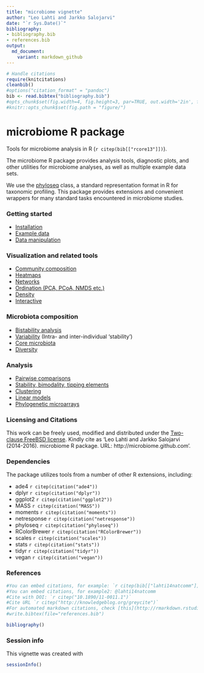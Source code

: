 ```yaml
---
title: "microbiome vignette"
author: "Leo Lahti and Jarkko Salojarvi"
date: "`r Sys.Date()`"
bibliography: 
- bibliography.bib
- references.bib
output: 
  md_document:
    variant: markdown_github
---
```

<!--
  %\VignetteEngine{knitr::rmarkdown}
  %\VignetteIndexEntry{microbiome tutorial}
  %\usepackage[utf8]{inputenc}
-->

```r
# Handle citations
require(knitcitations)
cleanbib()
#options("citation_format" = "pandoc")
bib <- read.bibtex("bibliography.bib")
#opts_chunk$set(fig.width=4, fig.height=3, par=TRUE, out.width='2in', fig.pos='H')
#knitr::opts_chunk$set(fig.path = "figure/")
```


microbiome R package
===========

Tools for microbiome analysis in R (`r citep(bib[["rcore13"]])`).

The microbiome R package provides analysis tools, diagnostic plots,
and other utilities for microbiome analyses, as well as multiple
example data sets.

We use the [phyloseq](http://joey711.github.io/phyloseq/import-data)
class, a standard representation format in R for taxonomic
profiling. This package provides extensions and convenient wrappers
for many standard tasks encountered in microbiome studies. 


### Getting started

* [Installation](Template.md) 
* [Example data](Data.md)
* [Data manipulation](Preprocessing.md)


### Visualization and related tools

* [Community composition](Composition.md)
* [Heatmaps](Heatmap.md)
* [Networks](Networks.md)
* [Ordination (PCA, PCoA, NMDS etc.)](Ordination.md)
* [Density](Density.md)
* [Interactive](Interactive.md)


### Microbiota composition

* [Bistability analysis](Stability.md)
* [Variability](Variability.md) (Intra- and inter-individual 'stability')
* [Core microbiota](Core.md)
* [Diversity](Diversity.md)


### Analysis

* [Pairwise comparisons](Comparisons.md)
* [Stability, bimodality, tipping elements](Stability.md)
* [Clustering](Clustering.md)
* [Linear models](limma.md)
* [Phylogenetic microarrays](HITChip.Rmd)


### Licensing and Citations

This work can be freely used, modified and distributed under the
[Two-clause FreeBSD
license](http://en.wikipedia.org/wiki/BSD\_licenses). Kindly cite as
'Leo Lahti and Jarkko Salojarvi (2014-2016). microbiome R
package. URL: http://microbiome.github.com'.


### Dependencies

The package utilizes tools from a number of other R extensions,
including:

 * ade4 `r citep(citation("ade4"))`
 * dplyr `r citep(citation("dplyr"))`  
 * ggplot2 `r citep(citation("ggplot2"))`
 * MASS `r citep(citation("MASS"))`
 * moments `r citep(citation("moments"))`
 * netresponse `r citep(citation("netresponse"))` 
 * phyloseq `r citep(citation("phyloseq"))`
 * RColorBrewer `r citep(citation("RColorBrewer"))`
 * scales `r citep(citation("scales"))`
 * stats `r citep(citation("stats"))`
 * tidyr `r citep(citation("tidyr"))`
 * vegan `r citep(citation("vegan"))`


### References

```r
#You can embed citations, for example: `r citep(bib[["lahti14natcomm"]])`
#You can embed citations, for example2: @lahti14natcomm
#Cite with DOI: `r citep("10.1890/11-0011.1")`
#Cite URL `r citep("http://knowledgeblog.org/greycite")`
#For automated markdown citations, check [this](http://rmarkdown.rstudio.com/authoring_bibliographies_and_citations.html), [this](https://github.com/cboettig/knitcitations), and [this](http://www.carlboettiger.info/2012/03/24/citations-in-markdown-using-knitr.html). 
#write.bibtex(file="references.bib")
```

```r
bibliography()
```

### Session info

This vignette was created with

```r
sessionInfo()
```




